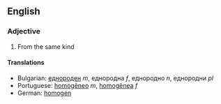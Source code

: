 ==English==

===Adjective===

#From the same kind

====Translations====
*Bulgarian: [[еднороден]] ''m'', еднородна ''f'', еднородно ''n'', еднородни ''pl''
*Portuguese: [[homogêneo]] ''m'', [[homogênea]] ''f''
*German: [[homogen]]